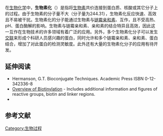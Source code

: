 在[[生物化学|生物化学]]中，'''生物素化'''（{{lang-en|biotinylation}}）是指将[[生物素|生物素]]共价连接到蛋白质、核酸或其它分子上的过程。由于生物素的分子量不大（分子量为244.31），生物素化反应快速、高效且不易被干扰。生物素化的分子能通过生物素与[[链霉亲和素|链霉亲和素]]、{{le|亲和素|avidin}}互作，且不受高热、pH、蛋白酶解的影响。生物素与链霉亲和素、亲和素的结合特异且高效，因此这一互作在生物技术的许多领域有着广泛的应用。另外，多个生物素化分子可以发生[[交叉鏈接|交联]]来形成个科研人员感兴趣的蛋白，同时允许和多个链霉亲和素、亲和素、{{le|中性亲和素|NeutrAvidin}}蛋白结合，增加了对此蛋白的检测灵敏度。此外还有大量的生物素化分子的应用有待开发。

==延伸阅读==
*Hermanson, G.T.  Bioconjugate Techniques.  Academic Press ISBN 0-12-342336-8
*[http://www.piercenet.com/method/biotinylation Overview of Biotinylation] {{Wayback|url=http://www.piercenet.com/method/biotinylation |date=20150216032652 }} - Includes additional information and figures of reactive groups, biotin and linker regions.
*{{cite journal |doi=10.1124/dmd.105.007112 |title=Characterization of the in Vitro Metabolism of Selective Androgen Receptor Modulator Using Human, Rat, and Dog Liver Enzyme Preparations |year=2005 |journal=Drug Metabolism and Disposition |volume=34 |issue=2 |pages=243–53 |pmid=16272404 |pmc=2039882 |first1=Wenqing |last1=Gao |first2=Zengru |last2=Wu |first3=Casey E. |last3=Bohl |first4=Jun |last4=Yang |first5=Duane D. |last5=Miller |first6=James T. |last6=Dalton}}

==参考文献==
{{Reflist}}

[[Category:生物过程|Category:生物过程]]